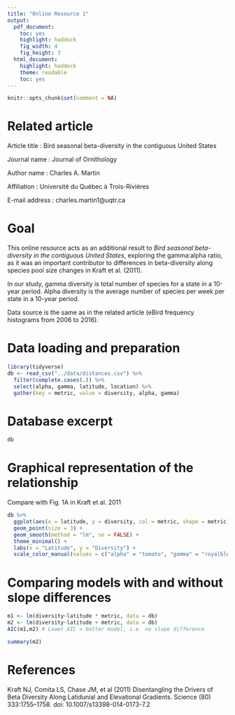 ```yaml
---
title: "Online Resource 1"
output:
  pdf_document:
    toc: yes
    highlight: haddock
    fig_width: 4
    fig_height: 3
  html_document:
    highlight: haddock
    theme: readable
    toc: yes
---
```

```r
knitr::opts_chunk$set(comment = NA)
```

# Related article

Article title : Bird seasonal beta-diversity in the contiguous United States

Journal name : Journal of Ornithology

Author name : Charles A. Martin

Affiliation : Université du Québec à Trois-Rivières

E-mail address : charles.martin1@uqtr.ca

# Goal

This online resource acts as an additional result to *Bird seasonal beta-diversity in the contiguous United States*, exploring the gamma:alpha ratio, as it was an important contributor to differences in beta-diversity along species pool size changes in Kraft et al. (2011).

In our study, gamma diversity is total number of species for a state in a 10-year period. Alpha diversity is the average number of species per week per state in a 10-year period.

Data source is the same as in the related article (eBird frequency histograms from 2006 to 2016).

# Data loading and preparation
```r
library(tidyverse)
db <- read_csv("../data/distances.csv") %>%
  filter(complete.cases(.)) %>% 
  select(alpha, gamma, latitude, location) %>% 
  gather(key = metric, value = diversity, alpha, gamma)
```

# Database excerpt
```r
db
```

# Graphical representation of the relationship
Compare with Fig. 1A in Kraft et al. 2011
```r
db %>%
  ggplot(aes(x = latitude, y = diversity, col = metric, shape = metric)) +
  geom_point(size = 3) +
  geom_smooth(method = "lm", se = FALSE) +
  theme_minimal() +
  labs(x = "Latitude", y = "Diversity") +
  scale_color_manual(values = c("alpha" = "tomato", "gamma" = "royalblue"))
```

# Comparing models with and without slope differences
```r
m1 <- lm(diversity~latitude * metric, data = db)
m2 <- lm(diversity~latitude + metric, data = db)
AIC(m1,m2) # Lower AIC = better model, i.e. no slope difference

summary(m2)
```

# References
Kraft NJ, Comita LS, Chase JM, et al (2011) Disentangling the Drivers of Beta Diversity Along Latidunial and Elevational Gradients. Science (80) 333:1755–1758. doi: 10.1007/s13398-014-0173-7.2
